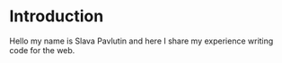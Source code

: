 # Introduction

Hello my name is Slava Pavlutin and here I share my experience writing code for the web.


